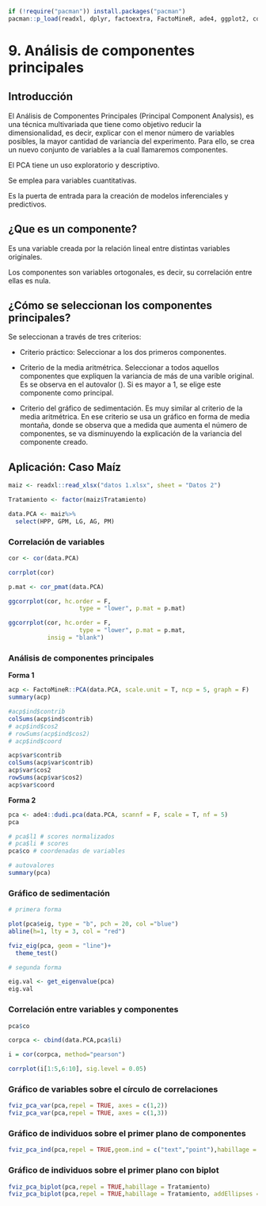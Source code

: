 
```r

if (!require("pacman")) install.packages("pacman")
pacman::p_load(readxl, dplyr, factoextra, FactoMineR, ade4, ggplot2, corrplot, ggcorrplot)
```

# 9. Análisis de componentes principales

## Introducción

El Análisis de Componentes Principales (Principal Component Analysis), es una técnica multivariada que tiene como objetivo reducir la dimensionalidad, es decir, explicar con el menor número de variables posibles, la mayor cantidad de variancia del experimento. Para ello, se crea un nuevo conjunto de variables a la cual llamaremos componentes.

El PCA tiene un uso exploratorio y descriptivo. 

Se emplea para variables cuantitativas.

Es la puerta de entrada para la creación de modelos inferenciales y predictivos.

## ¿Que es un componente?

Es una variable creada por la relación lineal entre distintas variables originales.

Los componentes son variables ortogonales, es decir, su correlación entre ellas es nula.

## ¿Cómo se seleccionan los componentes principales?

Se seleccionan a través de tres criterios:

- Criterio práctico: Seleccionar a los dos primeros componentes.

- Criterio de la media aritmétrica. Seleccionar a todos aquellos componentes que expliquen la variancia de más de una varible original. Es se observa en el autovalor (\lambda). Si es mayor a 1, se elige este componente como principal.

- Criterio del gráfico de sedimentación. Es muy similar al criterio de la media aritmétrica. En ese criterio se usa un gráfico en forma de media montaña, donde se observa que a medida que aumenta el número de componentes, se va disminuyendo la explicación de la variancia del componente creado.

## Aplicación: Caso Maíz

```r
maiz <- readxl::read_xlsx("datos 1.xlsx", sheet = "Datos 2")
```


```r
Tratamiento <- factor(maiz$Tratamiento)

data.PCA <- maiz%>%
  select(HPP, GPM, LG, AG, PM)
```

### Correlación de variables

```r
cor <- cor(data.PCA)

corrplot(cor)

p.mat <- cor_pmat(data.PCA)

ggcorrplot(cor, hc.order = F,
                    type = "lower", p.mat = p.mat) 

ggcorrplot(cor, hc.order = F,
                    type = "lower", p.mat = p.mat,
           insig = "blank")

```

### Análisis de componentes principales

**Forma 1**

```r
acp <- FactoMineR::PCA(data.PCA, scale.unit = T, ncp = 5, graph = F)
summary(acp)

#acp$ind$contrib
colSums(acp$ind$contrib)
# acp$ind$cos2
# rowSums(acp$ind$cos2)
# acp$ind$coord

acp$var$contrib
colSums(acp$var$contrib)
acp$var$cos2
rowSums(acp$var$cos2)
acp$var$coord
```

**Forma 2**

```r
pca <- ade4::dudi.pca(data.PCA, scannf = F, scale = T, nf = 5)
pca

# pca$l1 # scores normalizados
# pca$li # scores
pca$co # coordenadas de variables

# autovalores
summary(pca)

```

### Gráfico de sedimentación
 
```r
# primera forma

plot(pca$eig, type = "b", pch = 20, col ="blue")
abline(h=1, lty = 3, col = "red")

fviz_eig(pca, geom = "line")+
  theme_test()

# segunda forma

eig.val <- get_eigenvalue(pca)
eig.val

```

### Correlación entre variables y componentes

```r
pca$co

corpca <- cbind(data.PCA,pca$li)

i = cor(corpca, method="pearson")

corrplot(i[1:5,6:10], sig.level = 0.05)

```

### Gráfico de variables sobre el círculo de correlaciones

```r
fviz_pca_var(pca,repel = TRUE, axes = c(1,2))
fviz_pca_var(pca,repel = TRUE, axes = c(1,3))
```

### Gráfico de individuos sobre el primer plano de componentes

```r
fviz_pca_ind(pca,repel = TRUE,geom.ind = c("text","point"),habillage = Tratamiento)
```

### Gráfico de individuos sobre el primer plano con biplot

```r
fviz_pca_biplot(pca,repel = TRUE,habillage = Tratamiento)
fviz_pca_biplot(pca,repel = TRUE,habillage = Tratamiento, addEllipses = T)
```

